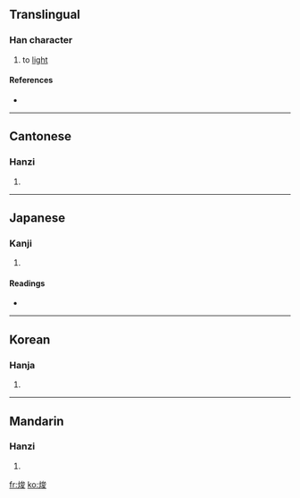 ==Translingual==

===Han character===
{{Han char|rn=86|rad=火|as=07|sn=11|four=9384<sub>7</sub>|canj=火戈金水 (FICE)}}

# to [[light]]

====References====
* {{Han ref|kx=0673.030|dkj=19079|dj=1081.070|hdz=32206.120|uh=710C|ud=28940|bh=D64D|bd=54861}}

----

==Cantonese==

===Hanzi===
{{yue-hanzi|jyut=|y=cheut1, jeun3}}

# {{defn|Cantonese}}

----

==Japanese==

===Kanji===
{{ja-kanji|grade=|rs=火07}}

# {{defn|Japanese}}

====Readings====
* {{ja-readings|on=[[しゅん]] (shun), [[そん]] (son), [[さん]] (san)|kun=[[やく]] (yaku)}}

----

==Korean==

===Hanja===
{{ko-hanja|hangeul=준|eumhun=|rv=jun|mr=chun|y=cwun}}

# {{defn|Korean}}

----

==Mandarin==

===Hanzi===
{{cmn-hanzi|pin=[[jùn]] ([[jun4]])|wg=chün<sup>4</sup>}}

# {{defn|Mandarin}}

[[fr:焌]]
[[ko:焌]]